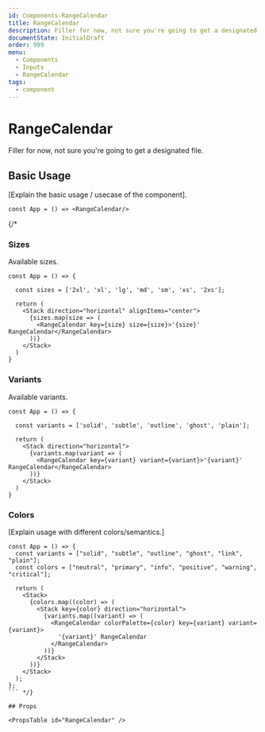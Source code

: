 ```yaml
---
id: Components-RangeCalendar
title: RangeCalendar
description: Filler for now, not sure you're going to get a designated file. 
documentState: InitialDraft
order: 999
menu:
  - Components
  - Inputs
  - RangeCalendar
tags:
  - component
---
```


# RangeCalendar

Filler for now, not sure you're going to get a designated file. 

## Basic Usage

[Explain the basic usage / usecase of the component].

```jsx-live
const App = () => <RangeCalendar/>
```
{/* 

### Sizes

Available sizes.

```jsx-live
const App = () => {

  const sizes = ['2xl', 'xl', 'lg', 'md', 'sm', 'xs', '2xs'];

  return (
    <Stack direction="horizontal" alignItems="center">
      {sizes.map(size => (
        <RangeCalendar key={size} size={size}>'{size}' RangeCalendar</RangeCalendar>
      ))}
    </Stack>
  )
}
```

### Variants

Available variants.

```jsx-live
const App = () => {

  const variants = ['solid', 'subtle', 'outline', 'ghost', 'plain'];

  return (
    <Stack direction="horizontal">
      {variants.map(variant => (
        <RangeCalendar key={variant} variant={variant}>'{variant}' RangeCalendar</RangeCalendar>
      ))}
    </Stack>
  )
}
```

### Colors

[Explain usage with different colors/semantics.]

```jsx-live
const App = () => {
  const variants = ["solid", "subtle", "outline", "ghost", "link", "plain"];
  const colors = ["neutral", "primary", "info", "positive", "warning", "critical"];

  return (
    <Stack>
      {colors.map((color) => (
        <Stack key={color} direction="horizontal">
          {variants.map((variant) => (
            <RangeCalendar colorPalette={color} key={variant} variant={variant}>
              '{variant}' RangeCalendar
            </RangeCalendar>
          ))}
        </Stack>
      ))}
    </Stack>
  );
};
``` */}

## Props

<PropsTable id="RangeCalendar" />
